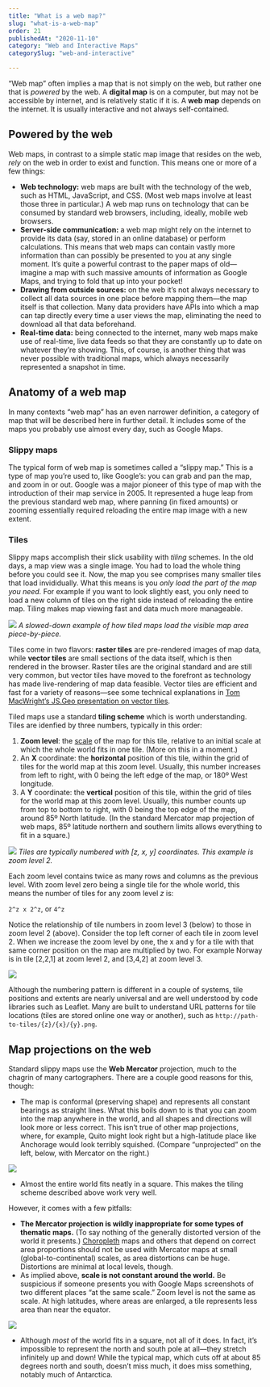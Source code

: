 ```yaml
---
title: "What is a web map?"
slug: "what-is-a-web-map"
order: 21
publishedAt: "2020-11-10"
category: "Web and Interactive Maps"
categorySlug: "web-and-interactive"

---
```

“Web map” often implies a map that is not simply on the web, but rather one that is _powered_ by the web. A **digital map** is on a computer, but may not be accessible by internet, and is relatively static if it is. A **web map** depends on the internet. It is usually interactive and not always self-contained.

## Powered by the web

Web maps, in contrast to a simple static map image that resides on the web, _rely_ on the web in order to exist and function. This means one or more of a few things:

-   **Web technology:** web maps are built with the technology of the web, such as HTML, JavaScript, and CSS. (Most web maps involve at least those three in particular.) A web map runs on technology that can be consumed by standard web browsers, including, ideally, mobile web browsers.
-   **Server-side communication:** a web map might rely on the internet to provide its data (say, stored in an online database) or perform calculations. This means that web maps can contain vastly more information than can possibly be presented to you at any single moment. It’s quite a powerful contrast to the paper maps of old—imagine a map with such massive amounts of information as Google Maps, and trying to fold that up into your pocket!
-   **Drawing from outside sources:** on the web it’s not always necessary to collect all data sources in one place before mapping them—the map itself is that collection. Many data providers have APIs into which a map can tap directly every time a user views the map, eliminating the need to download all that data beforehand.
-   **Real-time data:** being connected to the internet, many web maps make use of real-time, live data feeds so that they are constantly up to date on whatever they’re showing. This, of course, is another thing that was never possible with traditional maps, which always necessarily represented a snapshot in time.

## Anatomy of a web map

In many contexts “web map” has an even narrower definition, a category of map that will be described here in further detail. It includes some of the maps you probably use almost every day, such as Google Maps.

### Slippy maps

The typical form of web map is sometimes called a “slippy map.” This is a type of map you’re used to, like Google’s: you can grab and pan the map, and zoom in or out. Google was a major pioneer of this type of map with the introduction of their map service in 2005. It represented a huge leap from the previous standard web map, where panning (in fixed amounts) or zooming essentially required reloading the entire map image with a new extent.

### Tiles

Slippy maps accomplish their slick usability with _tiling_ schemes. In the old days, a map view was a single image. You had to load the whole thing before you could see it. Now, the map you see comprises many smaller tiles that load invididually. What this means is you _only load the part of the map you need._ For example if you want to look slightly east, you only need to load a new column of tiles on the right side instead of reloading the entire map. Tiling makes map viewing fast and data much more manageable.

![](/images/guide/tile_loading.gif)
*A slowed-down example of how tiled maps load the visible map area piece-by-piece.*

Tiles come in two flavors: **raster tiles** are pre-rendered images of map data, while **vector tiles** are small sections of the data itself, which is then rendered in the browser. Raster tiles are the original standard and are still very common, but vector tiles have moved to the forefront as technology has made live-rendering of map data feasible. Vector tiles are efficient and fast for a variety of reasons—see some technical explanations in [Tom MacWright’s JS.Geo presentation on vector tiles](http://tmcw.github.io/presentations/jsgeo/).

Tiled maps use a standard **tiling scheme** which is worth understanding. Tiles are idenfied by three numbers, typically in this order:

1.  **Zoom level**: the [scale](/guide/scale-and-generalization) of the map for this tile, relative to an initial scale at which the whole world fits in one tile. (More on this in a moment.)
2.  An **X** coordinate: the **horizontal** position of this tile, within the grid of tiles for the world map at this zoom level. Usually, this number increases from left to right, with 0 being the left edge of the map, or 180º West longitude.
3.  A **Y** coordinate: the **vertical** position of this tile, within the grid of tiles for the world map at this zoom level. Usually, this number counts up from top to bottom to right, with 0 being the top edge of the map, around 85º North latitude. (In the standard Mercator map projection of web maps, 85º latitude northern and southern limits allows everything to fit in a square.)

![](/images/guide/zoom2.jpeg)
*Tiles are typically numbered with [z, x, y] coordinates. This example is zoom level 2.*

Each zoom level contains twice as many rows and columns as the previous level. With zoom level zero being a single tile for the whole world, this means the number of tiles for any zoom level _z_ is:

`2^z x 2^z`, or `4^z`

Notice the relationship of tile numbers in zoom level 3 (below) to those in zoom level 2 (above). Consider the top left corner of each tile in zoom level 2. When we increase the zoom level by one, the x and y for a tile with that same corner position on the map are multiplied by two. For example Norway is in tile \[2,2,1\] at zoom level 2, and \[3,4,2\] at zoom level 3.

![](/images/guide/zoom3.jpeg)

Although the numbering pattern is different in a couple of systems, tile positions and extents are nearly universal and are well understood by code libraries such as Leaflet. Many are built to understand URL patterns for tile locations (tiles are stored online one way or another), such as
`http://path-to-tiles/{z}/{x}/{y}.png`.

## Map projections on the web

Standard slippy maps use the **Web Mercator** projection, much to the chagrin of many cartographers. There are a couple good reasons for this, though:

-   The map is conformal (preserving shape) and represents all constant bearings as straight lines. What this boils down to is that you can zoom into the map anywhere in the world, and all shapes and directions will look more or less correct. This isn’t true of other map projections, where, for example, Quito might look right but a high-latitude place like Anchorage would look terribly squished. (Compare “unprojected” on the left, below, with Mercator on the right.)


![](/images/guide/squish.jpeg)

-   Almost the entire world fits neatly in a square. This makes the tiling scheme described above work very well.

However, it comes with a few pitfalls:

-   **The Mercator projection is wildly inappropriate for some types of thematic maps.** (To say nothing of the generally distorted version of the world it presents.) [Choropleth](/guide/choropleth) maps and others that depend on correct area proportions should not be used with Mercator maps at small (global-to-continental) scales, as area distortions can be huge. Distortions are minimal at local levels, though.
-   As implied above, **scale is not constant around the world.** Be suspicious if someone presents you with Google Maps screenshots of two different places “at the same scale.” Zoom level is not the same as scale. At high latitudes, where areas are enlarged, a tile represents less area than near the equator.

![](/images/guide/z16.jpeg)

-   Although _most_ of the world fits in a square, not all of it does. In fact, it’s impossible to represent the north and south pole at all—they stretch infinitely up and down! While the typical map, which cuts off at about 85 degrees north and south, doesn’t miss much, it does miss something, notably much of Antarctica.
